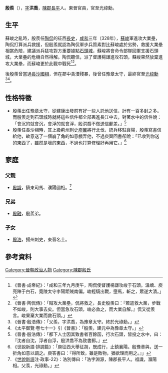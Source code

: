 '''殷羨'''（{{bd|？||4世紀|catIdx=X}}），[[表字|字]]'''洪喬'''，[[陳郡|陳郡]][[長平|長平]]人。東晉官員，官至光祿勳。

== 生平 ==
蘇峻之亂時，殷羨任[[陶侃|陶侃]]的征西[[長史|長史]]，[[咸和_(東晉)|咸和]]三年（328年），[[蘇峻|蘇峻]]軍進攻大業壘，陶侃打算派兵救援，但殷羨就認為陶侃軍步兵質素對比蘇峻處於劣勢，救援大業壘相當危險，建議派兵猛攻對方重要據點[[石頭城|石頭城]]，蘇峻將會命令部隊回軍支援石頭城，大業壘的危機自然得解。陶侃聽信，派了督護楊謙進攻石頭，蘇峻果然放棄進攻大業壘，而蘇峻更於此戰中戰死<ref>《晉書·成帝紀》：「咸和三年九月庚午，陶侃使督護楊謙攻峻于石頭。溫嶠、庾亮陣于白石，竟陵太守李陽距賊南偏。峻輕騎出戰，墮馬，斬之，眾遂大潰。」</ref><ref>《晉書·陶侃傳》：「賊攻大業壘，侃將救之，長史殷羨曰：『若遣救大業，步戰不如峻，則大事去矣。但當急攻石頭，峻必救之，而大業自解。』侃又從羨言。峻果棄大業而救石頭。」</ref>。

後殷羨曾當過[[長沙郡|長沙]][[國相|國相]]，但在郡中貪瀆殘暴，後曾任豫章太守，最終官至[[光祿勳|光祿勳]]<ref>《晉書·殷浩傳》：「父羨，字洪喬，為豫章太守。終於光祿勳。」</ref><ref>《太平御覽·卷七十一》引《晉書》：「殷羨，建元中為豫章太守。」</ref>。

== 性格特徵 ==
*殷羨出任豫章太守，從建康出發前有好一些人託他送信，計有一百多封之多。而殷羨走到石頭城時就將這些信件都全部丟進長江中去，對著水中的信件說：「會沉的就會沉，會浮的就會浮，殷洪喬不做送信郵差。」<ref>《晉書·殷浩傳》：「都下人士因其致書者百餘函，行次石頭，皆投之水中，曰：『沈者自沈，浮者自浮，殷洪喬不為致書郵。』</ref>
*殷羨任長沙相時，其上級荊州刺史[[庾翼|庾翼]]將行北伐，統兵移駐襄陽，殷羨寫書信給他，故意送了一個崩了角的如意戲弄他，不過庾翼回書卻說：「已收到你送的東西了，雖然是壞的東西，不過也打算修理好再用它。」<ref>《世說新語·排調篇》：「庾征西大舉征胡，既成行，止鎮襄陽。殷豫章與，送一折角如意以調之。庾答書曰：『得所致，雖是敗物，猶欲理而用之。』」</ref>
== 家庭 ==
=== 父親 ===
*[[殷識|殷識]]，鎮東司馬、濮陽國相。<ref>《[[世說新語|世說新語]]注·政事-22》：浩別傳曰：「浩字淵源，陳郡長平人。祖識，濮陽相。父羡，光祿勳。」</ref>

=== 兄弟 ===
*[[殷融|殷融]]，殷羨弟。

=== 子女 ===
*[[殷浩_(東晉)|殷浩]]，揚州刺史，東晉名士。

== 參考資料 ==
{{reflist}}

[[Category:晉朝政治人物|Category:晉朝政治人物]]
[[Category:陳郡殷氏|Category:陳郡殷氏]]